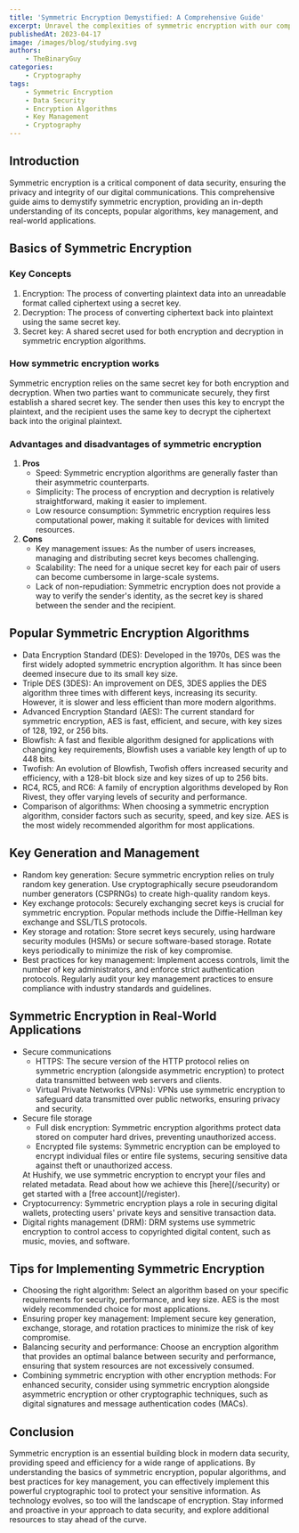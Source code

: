 ```yaml
---
title: 'Symmetric Encryption Demystified: A Comprehensive Guide'
excerpt: Unravel the complexities of symmetric encryption with our comprehensive guide. Discover the basics, explore popular algorithms, learn key management best practices, and find real-world applications. Equip yourself with the knowledge to effectively implement symmetric encryption for optimal data security.
publishedAt: 2023-04-17
image: /images/blog/studying.svg
authors:
    - TheBinaryGuy
categories:
    - Cryptography
tags:
    - Symmetric Encryption
    - Data Security
    - Encryption Algorithms
    - Key Management
    - Cryptography
---
```


## Introduction

Symmetric encryption is a critical component of data security, ensuring the privacy and integrity of our digital communications. This comprehensive guide aims to demystify symmetric encryption, providing an in-depth understanding of its concepts, popular algorithms, key management, and real-world applications.

## Basics of Symmetric Encryption

### Key Concepts

1. Encryption: The process of converting plaintext data into an unreadable format called ciphertext using a secret key.
2. Decryption: The process of converting ciphertext back into plaintext using the same secret key.
3. Secret key: A shared secret used for both encryption and decryption in symmetric encryption algorithms.

### How symmetric encryption works

Symmetric encryption relies on the same secret key for both encryption and decryption. When two parties want to communicate securely, they first establish a shared secret key. The sender then uses this key to encrypt the plaintext, and the recipient uses the same key to decrypt the ciphertext back into the original plaintext.

### Advantages and disadvantages of symmetric encryption

1. **Pros**
   - Speed: Symmetric encryption algorithms are generally faster than their asymmetric counterparts.
   - Simplicity: The process of encryption and decryption is relatively straightforward, making it easier to implement.
   - Low resource consumption: Symmetric encryption requires less computational power, making it suitable for devices with limited resources.
2. **Cons**
   - Key management issues: As the number of users increases, managing and distributing secret keys becomes challenging.
   - Scalability: The need for a unique secret key for each pair of users can become cumbersome in large-scale systems.
   - Lack of non-repudiation: Symmetric encryption does not provide a way to verify the sender's identity, as the secret key is shared between the sender and the recipient.

## Popular Symmetric Encryption Algorithms

- Data Encryption Standard (DES): Developed in the 1970s, DES was the first widely adopted symmetric encryption algorithm. It has since been deemed insecure due to its small key size.
- Triple DES (3DES): An improvement on DES, 3DES applies the DES algorithm three times with different keys, increasing its security. However, it is slower and less efficient than more modern algorithms.
- Advanced Encryption Standard (AES): The current standard for symmetric encryption, AES is fast, efficient, and secure, with key sizes of 128, 192, or 256 bits.
- Blowfish: A fast and flexible algorithm designed for applications with changing key requirements, Blowfish uses a variable key length of up to 448 bits.
- Twofish: An evolution of Blowfish, Twofish offers increased security and efficiency, with a 128-bit block size and key sizes of up to 256 bits.
- RC4, RC5, and RC6: A family of encryption algorithms developed by Ron Rivest, they offer varying levels of security and performance.
- Comparison of algorithms: When choosing a symmetric encryption algorithm, consider factors such as security, speed, and key size. AES is the most widely recommended algorithm for most applications.

## Key Generation and Management

- Random key generation: Secure symmetric encryption relies on truly random key generation. Use cryptographically secure pseudorandom number generators (CSPRNGs) to create high-quality random keys.
- Key exchange protocols: Securely exchanging secret keys is crucial for symmetric encryption. Popular methods include the Diffie-Hellman key exchange and SSL/TLS protocols.
- Key storage and rotation: Store secret keys securely, using hardware security modules (HSMs) or secure software-based storage. Rotate keys periodically to minimize the risk of key compromise.
- Best practices for key management: Implement access controls, limit the number of key administrators, and enforce strict authentication protocols. Regularly audit your key management practices to ensure compliance with industry standards and guidelines.

## Symmetric Encryption in Real-World Applications

- Secure communications
    - HTTPS: The secure version of the HTTP protocol relies on symmetric encryption (alongside asymmetric encryption) to protect data transmitted between web servers and clients.
    - Virtual Private Networks (VPNs): VPNs use symmetric encryption to safeguard data transmitted over public networks, ensuring privacy and security.
-   Secure file storage
    - Full disk encryption: Symmetric encryption algorithms protect data stored on computer hard drives, preventing unauthorized access.
    - Encrypted file systems: Symmetric encryption can be employed to encrypt individual files or entire file systems, securing sensitive data against theft or unauthorized access.
    <Callout>
        At Hushify, we use symmetric encryption to encrypt your files and related metadata. Read
        about how we achieve this [here](/security) or get started with a [free
        account](/register).
    </Callout>
- Cryptocurrency: Symmetric encryption plays a role in securing digital wallets, protecting users' private keys and sensitive transaction data.
- Digital rights management (DRM): DRM systems use symmetric encryption to control access to copyrighted digital content, such as music, movies, and software.

## Tips for Implementing Symmetric Encryption

- Choosing the right algorithm: Select an algorithm based on your specific requirements for security, performance, and key size. AES is the most widely recommended choice for most applications.
- Ensuring proper key management: Implement secure key generation, exchange, storage, and rotation practices to minimize the risk of key compromise.
- Balancing security and performance: Choose an encryption algorithm that provides an optimal balance between security and performance, ensuring that system resources are not excessively consumed.
- Combining symmetric encryption with other encryption methods: For enhanced security, consider using symmetric encryption alongside asymmetric encryption or other cryptographic techniques, such as digital signatures and message authentication codes (MACs).

## Conclusion

Symmetric encryption is an essential building block in modern data security, providing speed and efficiency for a wide range of applications. By understanding the basics of symmetric encryption, popular algorithms, and best practices for key management, you can effectively implement this powerful cryptographic tool to protect your sensitive information. As technology evolves, so too will the landscape of encryption. Stay informed and proactive in your approach to data security, and explore additional resources to stay ahead of the curve.
